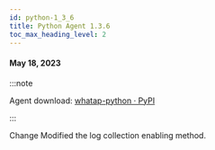 ```yaml
---
id: python-1_3_6
title: Python Agent 1.3.6
toc_max_heading_level: 2
---
```



#### May 18, 2023

:::note

Agent download: [whatap-python · PyPI](https://pypi.org/project/whatap-python/1.3.6/)

:::

<p><Status>Change</Status> Modified the log collection enabling method.</p>
